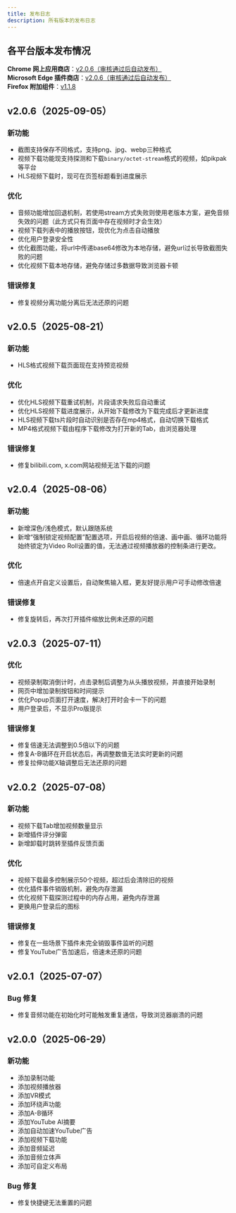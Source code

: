 ```yaml
---
title: 发布日志
description: 所有版本的发布日志
---
```



## 各平台版本发布情况
<div className="flex flex-col space-y-4 md:space-y-6">
  <div className="flex items-center gap-3">
    <Google className="w-6 h-6" />
    <div><strong>Chrome 网上应用商店</strong>：<a href="https://chrome.google.com/webstore/detail/video-roll-all-in-one-vid/cokngoholafkeghnhhdlmiadlojpindm?hl=en" target="_blank" rel="noopener noreferrer">v2.0.6（审核通过后自动发布）</a></div>
  </div>
  
  <div className="flex items-center gap-3">
    <Edge className="w-6 h-6" />
    <div><strong>Microsoft Edge 插件商店</strong>：<a href="https://microsoftedge.microsoft.com/addons/detail/video-roll/indeeigndpaahbcegcanpmbenmkbkmmn" target="_blank" rel="noopener noreferrer">v2.0.6（审核通过后自动发布）</a></div>
  </div>
  
  <div className="flex items-center gap-3">
    <Firefox className="w-6 h-6" />
    <div><strong>Firefox 附加组件</strong>：<a href="https://addons.mozilla.org/firefox/addon/videoroll/" target="_blank" rel="noopener noreferrer">v1.1.8</a></div>
  </div>
</div>

## v2.0.6（2025-09-05）
### 新功能
 - 截图支持保存不同格式，支持png、jpg、webp三种格式
 - 视频下载功能现支持探测和下载`binary/octet-stream`格式的视频，如pikpak等平台
 - HLS视频下载时，现可在页签标题看到进度展示

### 优化
 - 音频功能增加回退机制，若使用stream方式失败则使用老版本方案，避免音频失效的问题（此方式只有页面中存在视频时才会生效）
 - 视频下载列表中的播放按钮，现优化为点击自动播放
 - 优化用户登录安全性
 - 优化截图功能，将url中传递base64修改为本地存储，避免url过长导致截图失败的问题
 - 优化视频下载本地存储，避免存储过多数据导致浏览器卡顿

### 错误修复
 - 修复视频分离功能分离后无法还原的问题

## v2.0.5（2025-08-21）
### 新功能
 - HLS格式视频下载页面现在支持预览视频

### 优化
 - 优化HLS视频下载重试机制，片段请求失败后自动重试
 - 优化HLS视频下载进度展示，从开始下载修改为下载完成后才更新进度
 - HLS视频下载ts片段时自动识别是否存在mp4格式，自动切换下载格式
 - MP4格式视频下载由程序下载修改为打开新的Tab，由浏览器处理

### 错误修复
 - 修复bilibili.com, x.com网站视频无法下载的问题

## v2.0.4（2025-08-06）
### 新功能
 - 新增深色/浅色模式，默认跟随系统
 - 新增“强制锁定视频配置”配置选项，开启后视频的倍速、画中画、循环功能将始终锁定为Video Roll设置的值，无法通过视频播放器的控制条进行更改。

### 优化
 - 倍速点开自定义设置后，自动聚焦输入框，更友好提示用户可手动修改倍速

### 错误修复
 - 修复旋转后，再次打开插件缩放比例未还原的问题

## v2.0.3（2025-07-11）
### 优化
 - 视频录制取消倒计时，点击录制后调整为从头播放视频，并直接开始录制
 - 网页中增加录制按钮和时间提示
 - 优化Popup页面打开速度，解决打开时会卡一下的问题
 - 用户登录后，不显示Pro版提示

### 错误修复
 - 修复倍速无法调整到0.5倍以下的问题
 - 修复A-B循环在开启状态后，再调整数值无法实时更新的问题
 - 修复拉伸功能X轴调整后无法还原的问题

## v2.0.2（2025-07-08）
### 新功能
 - 视频下载Tab增加视频数量显示
 - 新增插件评分弹窗
 - 新增卸载时跳转至插件反馈页面

### 优化
 - 视频下载最多控制展示50个视频，超过后会清除旧的视频
 - 优化插件事件销毁机制，避免内存泄漏
 - 优化视频下载探测过程中的内存占用，避免内存泄漏
 - 更换用户登录后的图标

### 错误修复
 - 修复在一些场景下插件未完全销毁事件监听的问题
 - 修复YouTube广告加速后，倍速未还原的问题

## v2.0.1（2025-07-07）
### Bug 修复
  - 修复音频功能在初始化时可能触发重复通信，导致浏览器崩溃的问题

## v2.0.0（2025-06-29）
### 新功能
 - 添加录制功能
 - 添加视频播放器
 - 添加VR模式
 - 添加环绕声功能
 - 添加A-B循环
 - 添加YouTube AI摘要
 - 添加自动加速YouTube广告
 - 添加视频下载功能
 - 添加音频延迟
 - 添加音频立体声
 - 添加可自定义布局

### Bug 修复
 - 修复快捷键无法重置的问题
